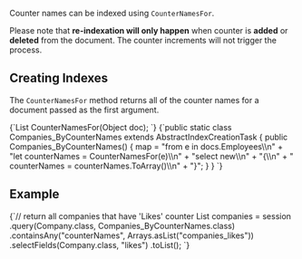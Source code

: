 
Counter names can be indexed using `CounterNamesFor`. 

<Admonition type="warning" title="Indexing and Counters" id="indexing-and-counters" href="#indexing-and-counters">

Please note that **re-indexation will only happen** when counter is **added** or **deleted** from the document. The counter increments will not trigger the process.

</Admonition>

## Creating Indexes

The `CounterNamesFor` method returns all of the counter names for a document passed as the first argument.

<Tabs groupId='languageSyntax'>
<TabItem value="CounterNamesFor" label="CounterNamesFor">
<CodeBlock language="java">
{`List<String> CounterNamesFor(Object doc);
`}
</CodeBlock>
</TabItem>
</Tabs>

<Tabs groupId='languageSyntax'>
<TabItem value="Index" label="Index">
<CodeBlock language="java">
{`public static class Companies_ByCounterNames extends AbstractIndexCreationTask {
    public Companies_ByCounterNames() {
        map = "from e in docs.Employees\\n" +
            "let counterNames = CounterNamesFor(e)\\n" +
            "select new\\n" +
            "{\\n" +
            "   counterNames = counterNames.ToArray()\\n" +
            "}";
    }
}
`}
</CodeBlock>
</TabItem>
</Tabs>

## Example

<TabItem value="query1" label="query1">
<CodeBlock language="java">
{`// return all companies that have 'Likes' counter
List<Company> companies = session
    .query(Company.class, Companies_ByCounterNames.class)
    .containsAny("counterNames",  Arrays.asList("companies_likes"))
    .selectFields(Company.class, "likes")
    .toList();
`}
</CodeBlock>
</TabItem>

